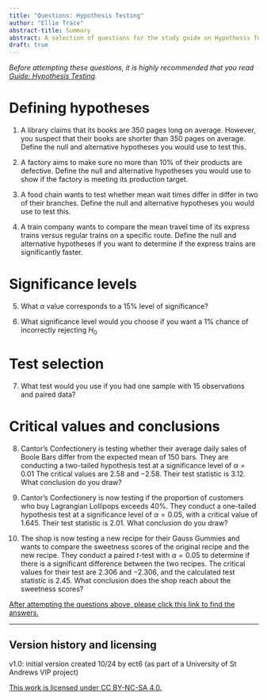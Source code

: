 ```yaml
---
title: "Questions: Hypothesis Testing"
author: "Ellie Trace"
abstract-title: Summary
abstract: A selection of questions for the study guide on Hypothesis Testing.
draft: true
---
```


*Before attempting these questions, it is highly recommended that you read [Guide: Hypothesis Testing](../studyguides/hypothesistesting.qmd).*

# Defining hypotheses

1. A library claims that its books are 350 pages long on average. However, you suspect that their books are shorter than 350 pages on average. Define the null and alternative hypotheses you would use to test this.

2. A factory aims to make sure no more than 10% of their products are defective. Define the null and alternative hypotheses you would use to show if the factory is meeting its production target.

3. A food chain wants to test whether mean wait times differ in differ in two of their branches. Define the null and alternative hypotheses you would use to test this.

4. A train company wants to compare the mean travel time of its express trains versus regular trains on a specific route. Define the null and alternative hypotheses if you want to determine if the express trains are significantly faster.

# Significance levels

5. What $\alpha$ value corresponds to a 15% level of significance?

6. What significance level would you choose if you want a 1% chance of incorrectly rejecting $H_0$

# Test selection

7. What test would you use if you had one sample with 15 observations and paired data?

# Critical values and conclusions

8. Cantor's Confectionery is testing whether their average daily sales of Boole Bars differ from the expected mean of 150 bars. They are conducting a two-tailed hypothesis test at a significance level of $\alpha=0.01$ The critical values are $2.58$ and $-2.58$. Their test statistic is $3.12$. What conclusion do you draw?

9. Cantor's Confectionery is now testing if the proportion of customers who buy Lagrangian Lollipops exceeds $40\%$. They conduct a one-tailed hypothesis test at a significance level of $\alpha=0.05$, with a critical value of $1.645$. Their test statistic is $2.01$. What conclusion do you draw?

10. The shop is now testing a new recipe for their Gauss Gummies and wants to compare the sweetness scores of the original recipe and the new recipe. They conduct a paired $t$-test with $\alpha=0.05$ to determine if there is a significant difference between the two recipes. The critical values for their test are $2.306$ and $-2.306$, and the calculated test statistic is $2.45$. What conclusion does the shop reach about the sweetness scores?

[After attempting the questions above, please click this link to find the answers.](../as-hypothesistests.qmd)

---

## Version history and licensing {-}

v1.0: initial version created 10/24 by ect6 (as part of a University of St Andrews VIP project)

[This work is licensed under CC BY-NC-SA 4.0.](https://creativecommons.org/licenses/by-nc-sa/4.0/?ref=chooser-v1)
